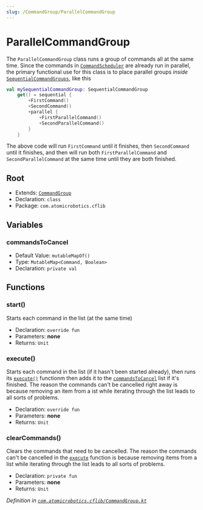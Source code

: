 ```yaml
---
slug: /CommandGroup/ParallelCommandGroup
---
```


# ParallelCommandGroup
The `ParallelCommandGroup` class runs a group of commands all at the same time. Since the commands in [`CommandScheduler`](../CommandScheduler) are already run in parallel, the primary functional use for this class is to place parallel groups *inside* [`SequentialCommandGroups`](SequentialCommandGroup), like this
```kotlin
val mySequentialCommandGroup: SequentialCommandGroup 
    get() = sequential {
        +FirstCommand()
        +SecondCommand()
        +parallel {
            +FirstParallelCommand()
            +SecondParallelCommand()
        }
    }
```
The above code will run `FirstCommand` until it finishes, then `SecondCommand` until it finishes, and then will run both `FirstParallelCommand` and `SecondParallelCommand` at the same time until they are both finished.

## Root
- Extends: [`CommandGroup`](CommandGroup)
- Declaration: `class`
- Package: `com.atomicrobotics.cflib`

## Variables
### commandsToCancel
- Default Value: `mutableMapOf()`
- Type: `MutableMap<Command, Boolean>`
- Declaration: `private val`

## Functions
### start()
Starts each command in the list (at the same time)
- Declaration: `override fun`
- Parameters: **none**
- Returns: `Unit`
### execute()
Starts each command in the list (if it hasn't been started already), then runs its [`execute()`](../Command.mdx/#execute) functionm then adds it to the [`commandsToCancel`](#commandstocancel) list if it's finished. The reason the commands can't be cancelled right away is because removing an item from a ist while iterating through the list leads to all sorts of problems.
- Declaration: `override fun`
- Parameters: **none**
- Returns: `Unit`
### clearCommands()
Clears the commands that need to be cancelled. The reason the commands can't be cancelled in the [`execute`](#execute) function is because removing items from a list while iterating through the list leads to all sorts of problems.
- Declaration: `private fun`
- Parameters: **none**
- Returns: `Unit`

*Definition in [`com.atomicrobotics.cflib/CommandGroup.kt`](https://github.com/AtomicRobotics3805/CFLib/blob/main/cflib/src/main/kotlin/com/atomicrobotics/cflib/CommandGroup.kt#L120)*